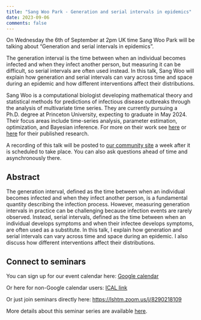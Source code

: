 ```yaml
---
title: "Sang Woo Park - Generation and serial intervals in epidemics"
date: 2023-09-06
comments: false
---
```


On Wednesday the 6th of September at 2pm UK time Sang Woo Park will be talking about "Generation and serial intervals in epidemics".

The generation interval is the time between when an individual becomes infected and when they infect another person, but measuring it can be difficult, so serial intervals are often used instead. In this talk, Sang Woo will explain how generation and serial intervals can vary across time and space during an epidemic and how different interventions affect their distributions.

Sang Woo is a computational biologist developing mathematical theory and statistical methods for predictions of infectious disease outbreaks through the analysis of multivariate time series. They are currently pursuing a Ph.D. degree at Princeton University, expecting to graduate in May 2024. Their focus areas include time-series analysis, parameter estimation, optimization, and Bayesian inference. For more on their work see [here](https://www.linkedin.com/in/parksw3/) or [here](https://scholar.google.ca/citations?user=ZSCrs78AAAAJ&hl=en) for their published research.

A recording of this talk will be posted to [our community site](https://community.epinowcast.org/c/meetings/8) a week after it is scheduled to take place. You can also ask questions ahead of time and asynchronously there.

## Abstract

The generation interval, defined as the time between when an individual becomes infected and when they infect another person, is a fundamental quantity describing the infection process. However, measuring generation intervals in practice can be challenging because infection events are rarely observed. Instead, serial intervals, defined as the time between when an individual develops symptoms and when their infectee develops symptoms, are often used as a substitute. In this talk, I explain how generation and serial intervals can vary across time and space during an epidemic. I also discuss how different interventions affect their distributions.

## Connect to seminars

You can sign up for our event calendar here: [Google calendar ](https://calendar.google.com/calendar/u/0/r?cid=YTExM2I2ZjVkOTYxODA4ZjA5YjdhODA3ZTIwMzU1Mzk4ODY0Y2NhYjIzOWVkNjAyYzc5ZTkzYWM5OWY0YWQxM0Bncm91cC5jYWxlbmRhci5nb29nbGUuY29t)

Or here for non-Google calendar users: [ICAL link ](https://calendar.google.com/calendar/ical/a113b6f5d961808f09b7a807e20355398864ccab239ed602c79e93ac99f4ad13%40group.calendar.google.com/public/basic.ics)

Or just join seminars directly here: [https://lshtm.zoom.us/j/8290218109 ](https://lshtm.zoom.us/j/8290218109)

More details about this seminar series are available [here](../../seminars.qmd).